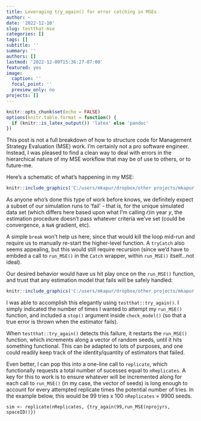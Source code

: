 ```yaml
---
title: Leveraging try_again() for error catching in MSEs
author: ~
date: '2022-12-10'
slug: testthat-mse
categories: []
tags: []
subtitle: ''
summary: ''
authors: []
lastmod: '2022-12-09T15:36:27-07:00'
featured: yes
image:
  caption: ''
  focal_point: ''
  preview_only: no
projects: []
---
```


```r
knitr::opts_chunk$set(echo = FALSE)
options(knitr.table.format = function() {
  if (knitr::is_latex_output()) 'latex' else 'pandoc'
})
```

This post is not a full breakdown of how to structure code for Management Strategy Evaluation (MSE) work. I'm certainly not a pro software engineer. Instead, I was pleased to find a clean way to deal with errors in the hierarchical nature of my MSE workflow that may be of use to others, or to future-me.

Here's a schematic of what's happening in my MSE:
```r
knitr::include_graphics('C:/users/mkapur/dropbox/other projects/mkapur.github.io/content/post/2022-12-10-leveraging-testthat-for-my-mse-simulations/mse_schematic.jpg')
```

As anyone who's done this type of work before knows, we definitely expect a subset of our simulation runs to 'fail' - that is, for the unique simulated data set (which differs here based upon what I'm calling $r$)in year $y$, the estimation procedure doesn't pass whatever criteria we've set (could be convergence, a `NaN` gradient, etc). 

A simple `break` won't help us here, since that would kill the loop mid-run and require us to manually re-start the higher-level function. A `tryCatch` also seems appealing, but this would still require recursion (since we'd have to embded a call to `run_MSE()` in the `Catch` wrapper, within `run_MSE()` itself...not ideal). 

Our desired behavior would have us hit play once on the `run_MSE()` function, and trust that any estimation model that fails will be safely handled:

```r
knitr::include_graphics('C:/users/mkapur/dropbox/other projects/mkapur.github.io/content/post/2022-12-10-leveraging-testthat-for-my-mse-simulations/mse_schematic2.jpg')
```

I was able to accomplish this elegantly using `testthat::try_again()`. I simply indicated the number of times I wanted to attempt my `run_MSE()` function, and included a `stop()` argument inside `check_model()` (so that a true error is thrown when the estimator fails). 

When `testthat::try_again()` detects this failure, it restarts the `run_MSE()` function, which increments along a vector of random seeds, until it hits something functional. This can be adapted to lots of purposes, and one could readily keep track of the identity/quantity of estimators that failed.

Even better, I can pop this into a one-line call to `replicate`, which functionally requests a total number of sucesses equal to `nReplicates`. A key for this to work is to ensure whatever will be incremented along for each call to `run_MSE()` (in my case, the vector of seeds) is long enough to account for every attempted replicate times the potential number of tries. In the example below, this would be 99 tries x 100 `nReplicates` = 9900 seeds.

`sim <- replicate(nReplicates, {try_again(99,run_MSE(nprojyrs, spaceID))})`

